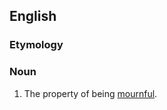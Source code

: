 ==English==

===Etymology===
{{suffix|en|mournful|ness}}

===Noun===
{{en-noun|-|es}}

# The property of being [[mournful]].